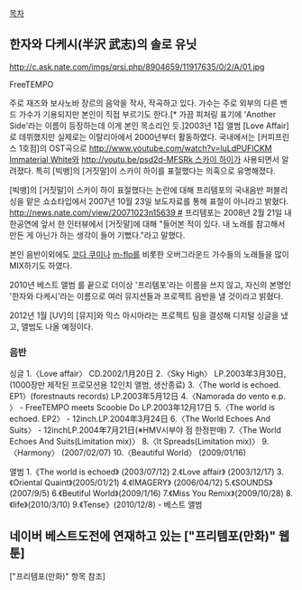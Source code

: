 [[목차]]

== 한자와 다케시(半沢 武志)의 솔로 유닛 ==

http://c.ask.nate.com/imgs/qrsi.php/8904659/11917635/0/2/A/01.jpg

FreeTEMPO

주로 재즈와 보사노바 장르의 음악을 작사, 작곡하고 있다. 가수는 주로 외부의 다른 밴드 가수가 기용되지만 본인이 직접 부르기도 한다.[* 가끔 피처링 표기에 'Another Side'라는 이름이 등장하는데 이게 본인 목소리인 듯.]2003년 1집 앨범 [Love Affair]로 데뷔했지만 실제로는 이탈리아에서 2000년부터 활동하였다. 국내에서는 [커피프린스 1호점]의 OST곡으로 [[http://www.youtube.com/watch?v=luLdPUFlCKM Immaterial White]]와 [[http://youtu.be/psd2d-MFSRk 스카이 하이]]가 사용되면서 알려졌다. 특히 [빅뱅]의 [거짓말]이 스카이 하이를 표절했다는 의혹으로 유명해졌다. 

[빅뱅]의 [거짓말]이 스카이 하이 표절했다는 논란에 대해 프리템포의 국내음반 퍼블리싱을 맡은 쇼쇼타입에서 2007년 10월 23일 보도자료를 통해 표절이 아니라고 밝혔다. [[http://news.nate.com/view/20071023n15639 #]] 프리템포는 2008년 2월 21일 내한공연에 앞서 한 인터뷰에서 [거짓말]에 대해 "들어본 적이 있다. 내 노래를 참고해서 만든 게 아닌가 하는 생각이 들어 기뻤다."라고 말했다.

본인 음반이외에도 [[코다 쿠미]]나 [[m-flo]]를 비롯한 오버그라운드 가수들의 노래들을 많이 MIX하기도 하였다.

2010년 베스트 앨범 <Tense>를 끝으로 더이상 '프리템포'라는 이름을 쓰지 않고, 자신의 본명인 '한자와 다케시'라는 이름으로 여러 뮤지션들과 프로젝트 음반을 낼 것이라고 밝혔다.

2012년 1월 [UV]의 [뮤지]와 믹스 아시아라는 프로젝트 팀을 결성해 디지털 싱글을 냈고, 앨범도 나올 예정이다.  


=== 음반 ===

싱글
1.〈Love affair〉 CD.2002/1月20日
2.〈Sky High〉 LP.2003年3月30日, (1000장만 제작된 프로모션용 12인치 앨범, 생산종료)
3.〈The world is echoed. EP1〉(forestnauts records) LP.2003年5月12日
4.〈Namorada do vento e.p. 〉 - FreeTEMPO meets Scoobie Do LP.2003年12月17日
5.〈The world is echoed. EP2〉 - 12inch.LP.2004年3月24日
6.〈The World Echoes And Suits〉 - 12inchLP.2004年7月21日(※HMV시부야 점 한정판매)
7.〈The World Echoes And Suits(Limitation mix)〉
8.〈It Spreads(Limitation mix)〉
9.〈Harmony〉 (2007/02/07)
10.〈Beautiful World〉 (2009/01/16)

앨범
1.《The world is echoed》 (2003/07/12)
2.《Love affair》 (2003/12/17)
3.《Oriental Quaint》(2005/01/21)
4.《IMAGERY》 (2006/04/12)
5.《SOUNDS》 (2007/9/5)
6.《Beutiful World》(2009/1/16)
7.《Miss You Remix》(2009/10/28)
8.《life》(2010/3/10)
9.《Tense》(2010/12/8) - 베스트 앨범

== 네이버 베스트도전에 연재하고 있는 ["프리템포(만화)" 웹툰] ==

["프리템포(만화)" 항목 참조]
